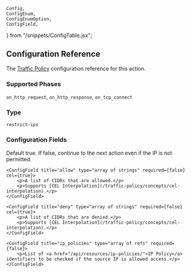 	Config,
	ConfigEnum,
	ConfigEnumOption,
	ConfigField,
} from "/snippets/ConfigTable.jsx";

## Configuration Reference

The [Traffic Policy](/traffic-policy/) configuration
reference for this action.

### Supported Phases

`on_http_request`, `on_http_response`, `on_tcp_connect`

### Type

`restrict-ips`

### Configuration Fields

<Config>
    <ConfigField title="enforce" type="boolean" required={true}>
        <p>Default true. If false, continue to the next action even if the IP is not permitted.</p>
    </ConfigField>

    <ConfigField title="allow" type="array of strings" required={false} cel={true}>
        <p>A list of CIDRs that are allowed.</p>
        <p>Supports [CEL Interpolation](/traffic-policy/concepts/cel-interpolation).</p>
    </ConfigField>

    <ConfigField title="deny" type="array of strings" required={false} cel={true}>
        <p>A list of CIDRs that are denied.</p>
        <p>Supports [CEL Interpolation](/traffic-policy/concepts/cel-interpolation).</p>
    </ConfigField>

    <ConfigField title="ip_policies" type="array of refs" required={false}>
        <p>List of <a href="/api/resources/ip-policies/">IP Policy</a> identifiers to be checked if the source IP is allowed access.</p>
    </ConfigField>

</Config>

